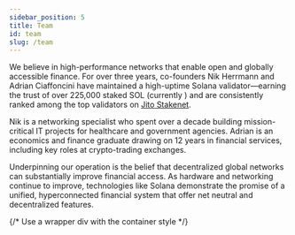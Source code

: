 ```yaml
---
sidebar_position: 5
title: Team 
id: team
slug: /team
---
```


We believe in high-performance networks that enable open and globally accessible finance. For over three years, co-founders Nik Herrmann and Adrian Ciaffoncini have maintained a high-uptime Solana validator—earning the trust of over 225,000 staked SOL (currently <DynamicStakedValue />) and are consistently ranked among the top validators on [Jito Stakenet](https://www.jito.network/stakenet/steward/FnAPJkzf19s87sm24Qhv6bHZMZvZ43gjNUBRgjwXpD4v/).

Nik is a networking specialist who spent over a decade building mission-critical IT projects for healthcare and government agencies. Adrian is an economics and finance graduate drawing on 12 years in financial services, including key roles at crypto-trading exchanges.

Underpinning our operation is the belief that decentralized global networks can substantially improve financial access. As hardware and networking continue to improve, technologies like Solana demonstrate the promise of a unified, hyperconnected financial system that offer net neutral and decentralized features.

{/* Use a wrapper div with the container style */}
<div className={styles.teamContainer}>

  <TeamProfileCard
    name="Adrian Ciaffoncini"
    title="Co-Founder & COO"
    imageUrl="/img/team/adrian.jpeg"
    linkedinUrl="https://www.linkedin.com/in/adrianciaff/"
    twitterUrl="https://x.com/redactedadrian"
  />

  <TeamProfileCard
    name="Nik Herrmann"
    title="Co-Founder & CTO"
    imageUrl="/img/team/nik.jpeg" 
    linkedinUrl="https://www.linkedin.com/in/nikolaus-herrmann-12090a135/"
    twitterUrl="https://x.com/nikhrmn"
  />

</div>
